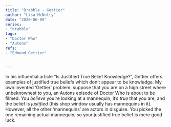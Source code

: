 ```yaml
---
title: "Drabble - Gettier"
author: "Lisa McNulty"
date: "2020-06-09"
series:
- "drabble"
tags: 
- "Doctor Who"
- "Autons"
refs:
- "Edmund Gettier"


---
```



In his influential article “Is Justified True Belief Knowledge?”, Gettier offers examples of justified true beliefs which don’t appear to be knowledge. My own invented ‘Gettier’ problem: suppose that you are on a high street where unbeknownest to you, an Autons episode of Doctor Who is about to be filmed. You *believe* you’re looking at a mannequin, it’s *true* that you are, and the belief is *justified* (this shop window usually has mannequins in it). However, all the other ‘mannequins’ are actors in disguise. You picked the one remaining actual mannequin, so your justified true belief is mere good luck. 
